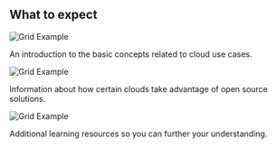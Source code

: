 
<PageDescription>

## What to expect

</PageDescription>

<Row>

  <Column colLg={3}>

![Grid Example](guides/images/cloud.svg)

An introduction to the basic concepts related to cloud use cases.

  </Column>

  <Column colLg={3}>

![Grid Example](guides/images/idea.svg)

Information about how certain clouds take advantage of open source solutions.

  </Column>

  <Column colLg={3}>

![Grid Example](guides/images/teacher.svg)

Additional learning resources so you can further your understanding.

  </Column>

</Row>
